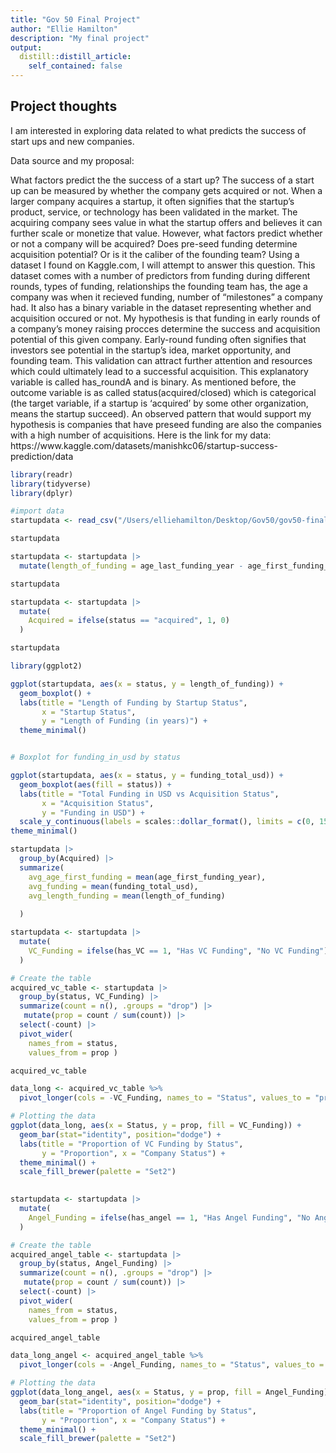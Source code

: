 ```yaml
---
title: "Gov 50 Final Project"
author: "Ellie Hamilton"
description: "My final project"
output:
  distill::distill_article:
    self_contained: false
---
```




## Project thoughts

I am interested in exploring data related to what predicts the success of start ups and new companies. 

Data source and my proposal: 

What factors predict the the success of a start up? The success of a start up can be measured by whether the company gets acquired or not. When a larger company acquires a startup, it often signifies that the startup's product, service, or technology has been validated in the market. The acquiring company sees value in what the startup offers and believes it can further scale or monetize that value. However, what factors predict whether or not a company will be acquired? Does pre-seed funding determine acquisition potential? Or is it the caliber of the founding team? Using a dataset I found on Kaggle.com, I will attempt to answer this question. This dataset comes with a number of predictors from funding during different rounds, types of funding, relationships the founding team has, the age a company was when it recieved funding, number of "milestones" a company had. It also has a binary variable in the dataset representing whether and acquisition occured or not. My hypothesis is that funding in early rounds of a company's money raising procces determine the success and acquisition potential of this given company. Early-round funding often signifies that investors see potential in the startup's idea, market opportunity, and founding team. This validation can attract further attention and resources which could ultimately lead to a successful acquisition. This explanatory variable is called  has_roundA and is binary. As mentioned before, the outcome variable is as called status(acquired/closed) which is categorical (the target variable, if a startup is ‘acquired’ by some other organization, means the startup succeed). An observed pattern that would support my hypothesis is companies that have preseed funding are also the companies with a high number of acquisitions. Here is the link for my data: https://www.kaggle.com/datasets/manishkc06/startup-success-prediction/data 

```r
library(readr)
library(tidyverse)
library(dplyr)

#import data
startupdata <- read_csv("/Users/elliehamilton/Desktop/Gov50/gov50-final-project/startupdata.csv")

startupdata
```

```r

startupdata <- startupdata |>
  mutate(length_of_funding = age_last_funding_year - age_first_funding_year)

startupdata


```
```r
startupdata <- startupdata |>
  mutate(
    Acquired = ifelse(status == "acquired", 1, 0)
  )

startupdata
```

```r
library(ggplot2)

ggplot(startupdata, aes(x = status, y = length_of_funding)) +
  geom_boxplot() +
  labs(title = "Length of Funding by Startup Status",
       x = "Startup Status",
       y = "Length of Funding (in years)") +
  theme_minimal()


# Boxplot for funding_in_usd by status

ggplot(startupdata, aes(x = status, y = funding_total_usd)) +
  geom_boxplot(aes(fill = status)) +
  labs(title = "Total Funding in USD vs Acquisition Status",
       x = "Acquisition Status",
       y = "Funding in USD") +
  scale_y_continuous(labels = scales::dollar_format(), limits = c(0, 150000000)) +
theme_minimal()
```
```r




startupdata |>
  group_by(Acquired) |>
  summarize(
    avg_age_first_funding = mean(age_first_funding_year),
    avg_funding = mean(funding_total_usd),
    avg_length_funding = mean(length_of_funding)
    
  )

```
```r

startupdata <- startupdata |>
  mutate(
    VC_Funding = ifelse(has_VC == 1, "Has VC Funding", "No VC Funding")
  )

# Create the table
acquired_vc_table <- startupdata |>
  group_by(status, VC_Funding) |>
  summarize(count = n(), .groups = "drop") |>
   mutate(prop = count / sum(count)) |>
  select(-count) |>
  pivot_wider(
    names_from = status,
    values_from = prop )

acquired_vc_table

```

```r

data_long <- acquired_vc_table %>%
  pivot_longer(cols = -VC_Funding, names_to = "Status", values_to = "prop")

# Plotting the data
ggplot(data_long, aes(x = Status, y = prop, fill = VC_Funding)) +
  geom_bar(stat="identity", position="dodge") +
  labs(title = "Proportion of VC Funding by Status",
       y = "Proportion", x = "Company Status") +
  theme_minimal() +
  scale_fill_brewer(palette = "Set2") 
 
```
```r
startupdata <- startupdata |>
  mutate(
    Angel_Funding = ifelse(has_angel == 1, "Has Angel Funding", "No Angel Funding")
  )

# Create the table
acquired_angel_table <- startupdata |>
  group_by(status, Angel_Funding) |>
  summarize(count = n(), .groups = "drop") |>
   mutate(prop = count / sum(count)) |>
  select(-count) |>
  pivot_wider(
    names_from = status,
    values_from = prop )

acquired_angel_table

```

```r
data_long_angel <- acquired_angel_table %>%
  pivot_longer(cols = -Angel_Funding, names_to = "Status", values_to = "prop")

# Plotting the data
ggplot(data_long_angel, aes(x = Status, y = prop, fill = Angel_Funding)) +
  geom_bar(stat="identity", position="dodge") +
  labs(title = "Proportion of Angel Funding by Status",
       y = "Proportion", x = "Company Status") +
  theme_minimal() +
  scale_fill_brewer(palette = "Set2") 
```

